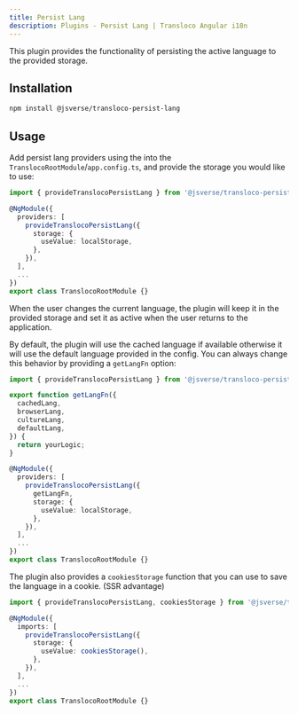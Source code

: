 ```yaml
---
title: Persist Lang
description: Plugins - Persist Lang | Transloco Angular i18n
---
```


This plugin provides the functionality of persisting the active language to the provided storage.

## Installation

```bash
npm install @jsverse/transloco-persist-lang
```

## Usage

Add persist lang providers using the into the `TranslocoRootModule`/`app.config.ts`, and provide the storage you would like to use:

```ts title="transloco-root.module.ts"
import { provideTranslocoPersistLang } from '@jsverse/transloco-persist-lang';

@NgModule({
  providers: [
    provideTranslocoPersistLang({
      storage: {
        useValue: localStorage,
      },
    }),
  ],
  ...
})
export class TranslocoRootModule {}
```

When the user changes the current language, the plugin will keep it in the provided storage and set it as active when the user returns to the application.

By default, the plugin will use the cached language if available otherwise it will use the default language provided in the config. You can always change this behavior by providing a `getLangFn` option:

```ts title="transloco-root.module.ts"
import { provideTranslocoPersistLang } from '@jsverse/transloco-persist-lang';

export function getLangFn({
  cachedLang,
  browserLang,
  cultureLang,
  defaultLang,
}) {
  return yourLogic;
}

@NgModule({
  providers: [
    provideTranslocoPersistLang({
      getLangFn,
      storage: {
        useValue: localStorage,
      },
    }),
  ],
  ...
})
export class TranslocoRootModule {}
```

The plugin also provides a `cookiesStorage` function that you can use to save the language in a cookie. (SSR advantage)

```ts title="transloco-root.module.ts"
import { provideTranslocoPersistLang, cookiesStorage } from '@jsverse/transloco-persist-lang';

@NgModule({
  imports: [
    provideTranslocoPersistLang({
      storage: {
        useValue: cookiesStorage(),
      },
    }),
  ],
  ...
})
export class TranslocoRootModule {}
```
